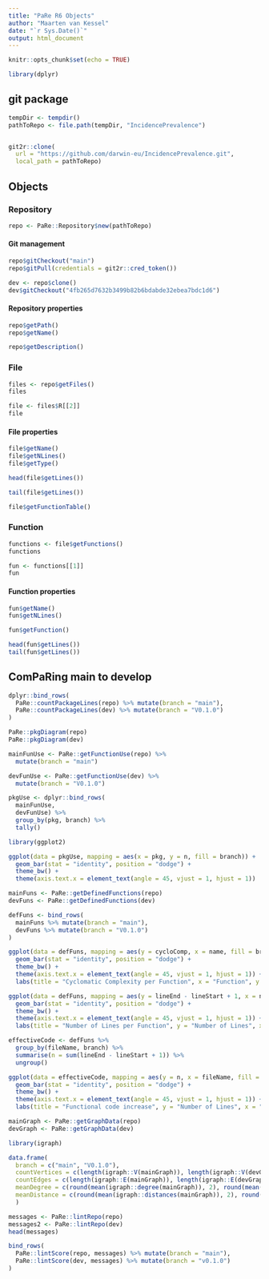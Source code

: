 ```yaml
---
title: "PaRe R6 Objects"
author: "Maarten van Kessel"
date: "`r Sys.Date()`"
output: html_document
---
```


```r
knitr::opts_chunk$set(echo = TRUE)
```

```r
library(dplyr)
```


## git package
```r
tempDir <- tempdir()
pathToRepo <- file.path(tempDir, "IncidencePrevalence")


git2r::clone(
  url = "https://github.com/darwin-eu/IncidencePrevalence.git",
  local_path = pathToRepo)
```


## Objects
### Repository
```r
repo <- PaRe::Repository$new(pathToRepo)
```

#### Git management
```r
repo$gitCheckout("main")
repo$gitPull(credentials = git2r::cred_token())
```
```r
dev <- repo$clone()
dev$gitCheckout("4fb265d7632b3499b82b6bdabde32ebea7bdc1d6")
```

#### Repository properties
```r
repo$getPath()
repo$getName()
```

```r
repo$getDescription()
```

### File
```r
files <- repo$getFiles()
files
```

```r
file <- files$R[[2]]
file
```

#### File properties
```r
file$getName()
file$getNLines()
file$getType()
```

```r
head(file$getLines())

tail(file$getLines())
```

```r
file$getFunctionTable()
```

### Function
```r
functions <- file$getFunctions()
functions
```

```r
fun <- functions[[1]]
fun
```
#### Function properties
```r
fun$getName()
fun$getNLines()
```
```r
fun$getFunction()
```

```r
head(fun$getLines())
tail(fun$getLines())
```
## ComPaRing main to develop
```r
dplyr::bind_rows(
  PaRe::countPackageLines(repo) %>% mutate(branch = "main"),
  PaRe::countPackageLines(dev) %>% mutate(branch = "V0.1.0")
)
```

```r
PaRe::pkgDiagram(repo)
PaRe::pkgDiagram(dev)
```

```r
mainFunUse <- PaRe::getFunctionUse(repo) %>%
  mutate(branch = "main")

devFunUse <- PaRe::getFunctionUse(dev) %>%
  mutate(branch = "V0.1.0")

pkgUse <- dplyr::bind_rows(
  mainFunUse,
  devFunUse) %>%
  group_by(pkg, branch) %>%
  tally()
```

```r
library(ggplot2)

ggplot(data = pkgUse, mapping = aes(x = pkg, y = n, fill = branch)) +
  geom_bar(stat = "identity", position = "dodge") +
  theme_bw() +
  theme(axis.text.x = element_text(angle = 45, vjust = 1, hjust = 1))
```

```r
mainFuns <- PaRe::getDefinedFunctions(repo)
devFuns <- PaRe::getDefinedFunctions(dev)

defFuns <- bind_rows(
  mainFuns %>% mutate(branch = "main"),
  devFuns %>% mutate(branch = "V0.1.0")
)

ggplot(data = defFuns, mapping = aes(y = cycloComp, x = name, fill = branch)) +
  geom_bar(stat = "identity", position = "dodge") +
  theme_bw() +
  theme(axis.text.x = element_text(angle = 45, vjust = 1, hjust = 1)) +
  labs(title = "Cyclomatic Complexity per Function", x = "Function", y = "Cyclomatic Complexity")
```
```r
ggplot(data = defFuns, mapping = aes(y = lineEnd - lineStart + 1, x = name, fill = branch)) +
  geom_bar(stat = "identity", position = "dodge") +
  theme_bw() +
  theme(axis.text.x = element_text(angle = 45, vjust = 1, hjust = 1)) +
  labs(title = "Number of Lines per Function", y = "Number of Lines", x = "Function")
```

```r
effectiveCode <- defFuns %>%
  group_by(fileName, branch) %>%
  summarise(n = sum(lineEnd - lineStart + 1)) %>%
  ungroup()

ggplot(data = effectiveCode, mapping = aes(y = n, x = fileName, fill = branch)) +
  geom_bar(stat = "identity", position = "dodge") +
  theme_bw() +
  theme(axis.text.x = element_text(angle = 45, vjust = 1, hjust = 1)) +
  labs(title = "Functional code increase", y = "Number of Lines", x = "File")
```

```r
mainGraph <- PaRe::getGraphData(repo)
devGraph <- PaRe::getGraphData(dev)

library(igraph)

data.frame(
  branch = c("main", "V0.1.0"),
  countVertices = c(length(igraph::V(mainGraph)), length(igraph::V(devGraph))),
  countEdges = c(length(igraph::E(mainGraph)), length(igraph::E(devGraph))),
  meanDegree = c(round(mean(igraph::degree(mainGraph)), 2), round(mean(igraph::degree(devGraph)), 2)),
  meanDistance = c(round(mean(igraph::distances(mainGraph)), 2), round(mean(igraph::distances(devGraph)), 2))
  )
```

```r
messages <- PaRe::lintRepo(repo)
messages2 <- PaRe::lintRepo(dev)
head(messages)
```

```r
bind_rows(
  PaRe::lintScore(repo, messages) %>% mutate(branch = "main"),
  PaRe::lintScore(dev, messages) %>% mutate(branch = "v0.1.0")
)
```
